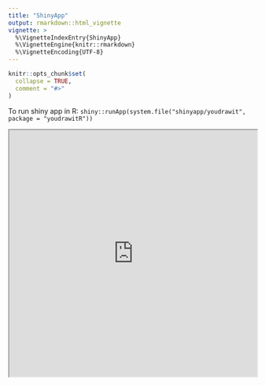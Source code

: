 ```yaml
---
title: "ShinyApp"
output: rmarkdown::html_vignette
vignette: >
  %\VignetteIndexEntry{ShinyApp}
  %\VignetteEngine{knitr::rmarkdown}
  %\VignetteEncoding{UTF-8}
---
```


```r
knitr::opts_chunk$set(
  collapse = TRUE,
  comment = "#>"
)
```

To run shiny app in R:
`shiny::runApp(system.file("shinyapp/youdrawit", package = "youdrawitR"))`

<iframe src = "https://dillonmurphy.shinyapps.io/youdrawit/" style="width:100%; height:500px;" class="shiny-app">